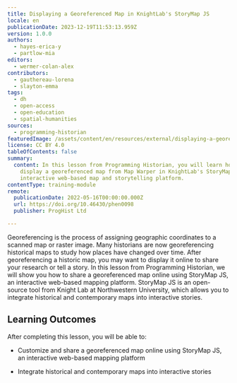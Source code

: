 ```yaml
---
title: Displaying a Georeferenced Map in KnightLab's StoryMap JS
locale: en
publicationDate: 2023-12-19T11:53:13.959Z
version: 1.0.0
authors:
  - hayes-erica-y
  - partlow-mia
editors:
  - wermer-colan-alex
contributors:
  - gauthereau-lorena
  - slayton-emma
tags:
  - dh
  - open-access
  - open-education
  - spatial-humanities
sources:
  - programming-historian
featuredImage: /assets/content/en/resources/external/displaying-a-georeferenced-map-in-knightlab-storymap-js/image.png
license: CC BY 4.0
tableOfContents: false
summary:
  content: In this lesson from Programming Historian, you will learn how to
    display a georeferenced map from Map Warper in KnightLab's StoryMap JS, an
    interactive web-based map and storytelling platform.
contentType: training-module
remote:
  publicationDate: 2022-05-16T00:00:00.000Z
  url: https://doi.org/10.46430/phen0098
  publisher: ProgHist Ltd

---
```


Georeferencing is the process of assigning geographic coordinates to a scanned map or raster image.
Many historians are now georeferencing historical maps to study how places have changed over time.
After georeferencing a historic map, you may want to display it online to share your research or
tell a story. In this lesson from Programming Historian, we will show you how to share a
georeferenced map online using StoryMap JS, an interactive web-based mapping platform. StoryMap JS
is an open-source tool from Knight Lab at Northwestern University, which allows you to integrate
historical and contemporary maps into interactive stories.

## Learning Outcomes

After completing this lesson, you will be able to:

- Customize and share a georeferenced map online using StoryMap JS, an interactive web-based mapping
  platform
- Integrate historical and contemporary maps into interactive stories

  <ExternalResource
  	title="Interested in learning more?"
  	subtitle="Check out this lesson on Programming Historian's website"
  	url="https://doi.org/10.46430/phen0098"
  />
